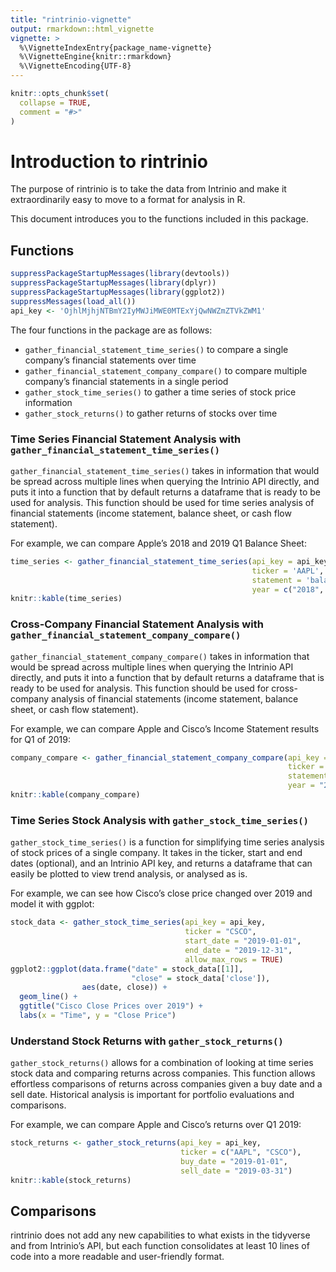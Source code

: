 ```yaml
---
title: "rintrinio-vignette"
output: rmarkdown::html_vignette
vignette: >
  %\VignetteIndexEntry{package_name-vignette}
  %\VignetteEngine{knitr::rmarkdown}
  %\VignetteEncoding{UTF-8}
---
```

```r
knitr::opts_chunk$set(
  collapse = TRUE,
  comment = "#>"
)
```
# Introduction to rintrinio

The purpose of rintrinio is to take the data from Intrinio and make it extraordinarily easy to move to a format for analysis in R.

This document introduces you to the functions included in this package.

## Functions
```r
suppressPackageStartupMessages(library(devtools))
suppressPackageStartupMessages(library(dplyr))
suppressPackageStartupMessages(library(ggplot2))
suppressMessages(load_all())
api_key <- 'OjhlMjhjNTBmY2IyMWJiMWE0MTExYjQwNWZmZTVkZWM1'
```

The four functions in the package are as follows:

- `gather_financial_statement_time_series()` to compare a single company's financial statements over time
- `gather_financial_statement_company_compare()` to compare multiple company's financial statements in a single period
- `gather_stock_time_series()` to gather a time series of stock price information
- `gather_stock_returns()` to gather returns of stocks over time

### Time Series Financial Statement Analysis with `gather_financial_statement_time_series()`

`gather_financial_statement_time_series()` takes in information that would be spread across multiple lines when querying the Intrinio API directly, and puts it into a function that by default returns a dataframe that is ready to be used for analysis. This function should be used for time series analysis of financial statements (income statement, balance sheet, or cash flow statement).

For example, we can compare Apple's 2018 and 2019 Q1 Balance Sheet:

```r
time_series <- gather_financial_statement_time_series(api_key = api_key, 
                                                      ticker = 'AAPL', 
                                                      statement = 'balance_sheet_statement', 
                                                      year = c("2018", "2019"), period = c('Q1'))
knitr::kable(time_series)
```

### Cross-Company Financial Statement Analysis with `gather_financial_statement_company_compare()`

`gather_financial_statement_company_compare()` takes in information that would be spread across multiple lines when querying the Intrinio API directly, and puts it into a function that by default returns a dataframe that is ready to be used for analysis. This function should be used for cross-company analysis of financial statements (income statement, balance sheet, or cash flow statement).

For example, we can compare Apple and Cisco's Income Statement results for Q1 of 2019:

```r
company_compare <- gather_financial_statement_company_compare(api_key = api_key,
                                                              ticker = c("AAPL", "CSCO"), 
                                                              statement = "income_statement", 
                                                              year = "2019", period = "Q1")
knitr::kable(company_compare)
```

### Time Series Stock Analysis with `gather_stock_time_series()`

`gather_stock_time_series()` is a function for simplifying time series analysis of stock prices of a single company. It takes in the ticker, start and end dates (optional), and an Intrinio API key, and returns a dataframe that can easily be plotted to view trend analysis, or analysed as is.

For example, we can see how Cisco's close price changed over 2019 and model it with ggplot:

```r
stock_data <- gather_stock_time_series(api_key = api_key, 
                                       ticker = "CSCO", 
                                       start_date = "2019-01-01", 
                                       end_date = "2019-12-31", 
                                       allow_max_rows = TRUE)
ggplot2::ggplot(data.frame("date" = stock_data[[1]], 
                           "close" = stock_data['close']), 
                aes(date, close)) +
  geom_line() +
  ggtitle("Cisco Close Prices over 2019") +
  labs(x = "Time", y = "Close Price")
```

### Understand Stock Returns with `gather_stock_returns()`

`gather_stock_returns()` allows for a combination of looking at time series stock data and comparing returns across companies. This function allows effortless comparisons of returns across companies given a buy date and a sell date. Historical analysis is important for portfolio evaluations and comparisons.

For example, we can compare Apple and Cisco's returns over Q1 2019:

```r
stock_returns <- gather_stock_returns(api_key = api_key, 
                                      ticker = c("AAPL", "CSCO"), 
                                      buy_date = "2019-01-01", 
                                      sell_date = "2019-03-31")
knitr::kable(stock_returns)
```

## Comparisons

rintrinio does not add any new capabilities to what exists in the tidyverse and from Intrinio's API, but each function consolidates at least 10 lines of code into a more readable and user-friendly format.
